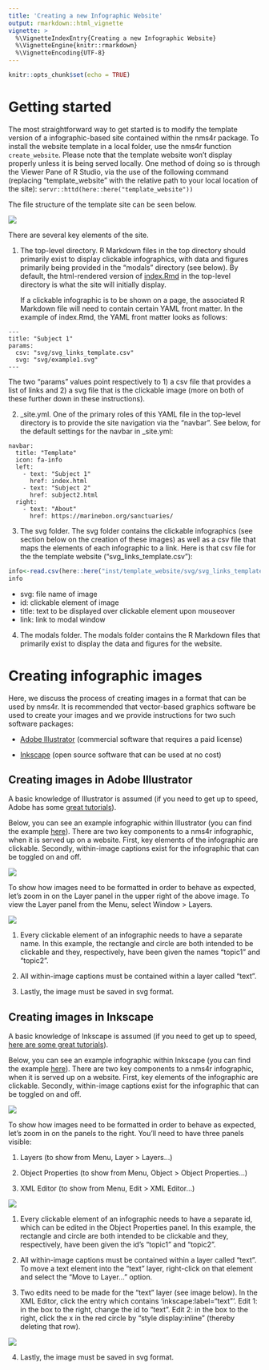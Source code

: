 ```yaml
---
title: 'Creating a new Infographic Website'
output: rmarkdown::html_vignette
vignette: >
  %\VignetteIndexEntry{Creating a new Infographic Website}
  %\VignetteEngine{knitr::rmarkdown}
  %\VignetteEncoding{UTF-8}
---
```


```r
knitr::opts_chunk$set(echo = TRUE)
```
# Getting started

The most straightforward way to get started is to modify the template version of a infographic-based site contained within the nms4r package. To install the website template in a local folder, use the nms4r function `create_website`. Please note that the template website won't display properly unless it is being served locally. One method of doing so is through the Viewer Pane of R Studio, via the use of the following command (replacing "template_website" with the relative path to your local location of the site): `servr::httd(here::here("template_website"))`

The file structure of the template site can be seen below.

![](file_structure.png)

There are several key elements of the site.

1. The top-level directory. R Markdown files in the top directory should primarily exist to display clickable infographics, with data and figures primarily being provided in the "modals" directory (see below). By default, the html-rendered version of [index.Rmd](../../inst/template_website/index.Rmd) in the top-level directory is what the site will initially display. 

   If a clickable infographic is to be shown on a page, the associated R Markdown file will need to contain certain YAML front matter. In the example of index.Rmd, the YAML front matter looks as follows:

```
---
title: "Subject 1"
params:
  csv: "svg/svg_links_template.csv"
  svg: "svg/example1.svg"
---
```

   The two "params" values point respectively to 1) a csv file that provides a list of links and 2) a svg file that is the clickable image (more on both of these further down in these instructions).

   
2. _site.yml. One of the primary roles of this YAML file in the top-level directory is to provide the site navigation via the "navbar". See below, for the default settings for the navbar in _site.yml:

```
navbar:
  title: "Template"
  icon: fa-info
  left:
    - text: "Subject 1"
      href: index.html
    - text: "Subject 2"
      href: subject2.html
  right:
    - text: "About"
      href: https://marinebon.org/sanctuaries/
```

3. The svg folder. The svg folder contains the clickable infographics (see section below on the creation of these images) as well as a csv file that maps the elements of each infographic to a link. Here is that csv file for the the template website ("svg_links_template.csv"):

```r
info<-read.csv(here::here("inst/template_website/svg/svg_links_template.csv"), header = T)
info
```

* svg: file name of image
* id: clickable element of image
* title: text to be displayed over clickable element upon mouseover
* link: link to modal window

4. The modals folder. The modals folder contains the R Markdown files that primarily exist to display the data and figures for the website.

# Creating infographic images
Here, we discuss the process of creating images in a format that can be used by nms4r. It is recommended that vector-based graphics software be used to create your images and we provide instructions for two such software packages:

* [Adobe Illustrator](https://www.adobe.com/products/illustrator.html) (commercial software that requires a paid license)

* [Inkscape](https://inkscape.org/) (open source software that can be used at no cost)

## Creating images in Adobe Illustrator

A basic knowledge of Illustrator is assumed (if you need to get up to speed, Adobe has some [great tutorials](https://helpx.adobe.com/illustrator/tutorials.html)).

Below, you can see an example infographic within Illustrator (you can find the example [here](../../vignettes/illustrator-example.svg)). There are two key components to a nms4r infographic, when it is served up on a website. First, key elements of the infographic are clickable. Secondly, within-image captions exist for the infographic that can be toggled on and off. 

![](example_image_illustrator.png)

To show how images need to be formatted in order to behave as expected, let's zoom in on the Layer panel in the upper right of the above image. To view the Layer panel from the Menu, select Window > Layers.

![](example_image_illustrator_layers.png)

1. Every clickable element of an infographic needs to have a separate name. In this example, the rectangle and circle are both intended to be clickable and they, respectively, have been given the names "topic1" and "topic2".

2. All within-image captions must be contained within a layer called "text". 

3. Lastly, the image must be saved in svg format.

## Creating images in Inkscape

A basic knowledge of Inkscape is assumed (if you need to get up to speed, [here are some great tutorials](https://inkscape.org/learn/tutorials/)).

Below, you can see an example infographic within Inkscape (you can find the example [here](../../vignettes/inkscape-example.svg)). There are two key components to a nms4r infographic, when it is served up on a website. First, key elements of the infographic are clickable. Secondly, within-image captions exist for the infographic that can be toggled on and off. 

![](example_image_inkscape.png)

To show how images need to be formatted in order to behave as expected, let's zoom in on the panels to the right. You'll need to have three panels visible:

1. Layers (to show from Menu, Layer > Layers...)

2. Object Properties (to show from Menu, Object > Object Properties...)

3. XML Editor (to show from Menu, Edit > XML Editor...)

![](example_image_inkscape_panels.png)

1. Every clickable element of an infographic needs to have a separate id, which can be edited in the
Object Properties panel. In this example, the rectangle and circle are both intended to be clickable and they, respectively, have been given the id's "topic1" and "topic2".

2. All within-image captions must be contained within a layer called "text". To move a text element into the "text" layer, right-click on that element and select the "Move to Layer..." option.

3. Two edits need to be made for the "text" layer (see image below). In the XML Editor, click the entry which contains 'inkscape:label="text"'. Edit 1: in the box to the right, change the id to "text". Edit 2: in the box to the right, click the x in the red circle by "style display:inline" (thereby deleting that row).

![](example_image_inkscape_panels2.png)

4. Lastly, the image must be saved in svg format.
